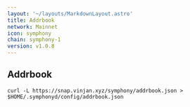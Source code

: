 ```yaml
---
layout: '~/layouts/MarkdownLayout.astro'
title: Addrbook
network: Mainnet
icon: symphony
chain: symphony-1
version: v1.0.8
---
```

## Addrbook

```
curl -L https://snap.vinjan.xyz/symphony/addrbook.json > $HOME/.symphonyd/config/addrbook.json
```
